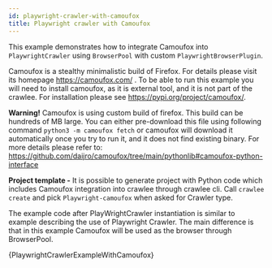 ```yaml
---
id: playwright-crawler-with-camoufox
title: Playwright crawler with Camoufox
---
```




This example demonstrates how to integrate Camoufox into <ApiLink to="class/PlaywrightCrawler">`PlaywrightCrawler`</ApiLink> using <ApiLink to="class/BrowserPool">`BrowserPool`</ApiLink> with custom <ApiLink to="class/PlaywrightBrowserPlugin">`PlaywrightBrowserPlugin`</ApiLink>.

Camoufox is a stealthy minimalistic build of Firefox. For details please visit its homepage https://camoufox.com/ .
To be able to run this example you will need to install camoufox, as it is external tool, and it is not part of the crawlee. For installation please see https://pypi.org/project/camoufox/.

**Warning!** Camoufox is using custom build of firefox. This build can be hundreds of MB large.
You can either pre-download this file using following command `python3 -m camoufox fetch` or camoufox will download it automatically once you try to run it, and it does not find existing binary.
For more details please refer to: https://github.com/daijro/camoufox/tree/main/pythonlib#camoufox-python-interface

**Project template -** It is possible to generate project with Python code which includes Camoufox integration into crawlee through crawlee cli. Call `crawlee create` and pick `Playwright-camoufox` when asked for Crawler type.

The example code after PlayWrightCrawler instantiation is similar to example describing the use of Playwright Crawler. The main difference is that in this example Camoufox will be used as the browser through BrowserPool.

<RunnableCodeBlock className="language-python" language="python">
    {PlaywrightCrawlerExampleWithCamoufox}
</RunnableCodeBlock>
